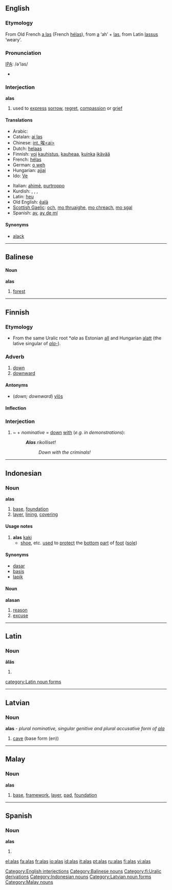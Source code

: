 ==English==

===Etymology===
From Old French [[a las]] (French [[hélas]]), from [[a]] ‘ah’ + [[las]], from Latin [[lassus]] ‘weary’.

===Pronunciation===
[[IPA]]: /ə'las/
*{{audio|en-us-alas.ogg|Audio (US)}}

===Interjection===
'''alas'''

# used to [[express]] [[sorrow]], [[regret]], [[compassion]] or [[grief]]

====Translations====
{{trans-top|exclamation of sorrow etc.}}
*Arabic: {{ARchar|[[واه]]}}
*Catalan: [[ai las]]
*Chinese: [[int. 唉<ai>]]
*Dutch: [[helaas]]
*Finnish: [[voi]] [[kauhistus]], [[kauhea|kauheaa]], [[kuinka]] [[ikävä|ikävää]]
*French: [[hélas]]
*German: [[o weh]]
*Hungarian: [[ajjaj]]
*Ido: [[Ve]]
{{trans-mid}}
*Italian: [[ahimè]], [[purtroppo]]
*Kurdish: {{KUchar|[[ئاخ]]}}, {{KUchar|[[هاوار]]}}, {{KUchar|[[هه‌ی هاوار]]}}, {{KUchar|[[داخاکه‌م]]}}
*Latin: [[Heu|heu]]
*Old English: [[eala|ēalā]]
*[[Scottish Gaelic]]: [[och]], [[mo thruaighe]], [[mo chreach]], [[mo sgal]]
*Spanish: [[ay]], [[ay de mí]]
{{trans-bottom}}

====Synonyms====
*[[alack]]

[[Category:English interjections]]

----

==Balinese==

====Noun====
{{rfc-level|Noun at L4+ not in L3 POS section}}
'''alas'''

# [[forest]]

[[Category:Balinese nouns]]

----

==Finnish==

===Etymology===
*From the same Uralic root *''ala'' as Estonian [[all]] and Hungarian [[alatt]] (the lative singular of ''[[ala-]]'').

===Adverb===
{{fi-adv}}

# [[down]]
# [[downward]]

====Antonyms====
*(''down; downward'') [[ylös]]

====Inflection====
{{fi-decl-pron|8s=[[alla]]|9s=[[alta]]|10s=[[alle]]|a1s=[[alhaalla]]|a2s=[[alhaalta]]|a3s=[[alhaalle]]|a4s=[[alas]]|a10s=[[ali]]<br/>[[alitse]]|a11s=[[allekkain]]<br/>([[alakkain]])|a12s=[[alatusten]]}}

===Interjection===
{{fi-int}}

# ~ + ''nominative'' = [[down]] [[with]] (''e.g. in demonstrations''):
#:'''''Alas''' rikolliset!''
#::''Down with the criminals!''

[[Category:fi:Uralic derivations]]
----

==Indonesian==

===Noun===
'''alas'''

# [[base]], [[foundation]]
# [[layer]], [[lining]], [[covering]]

====Usage notes====
# '''alas''' [[kaki]]
#* [[shoe]], etc. [[use]]d to [[protect]] the [[bottom]] [[part]] of [[foot]] ([[sole]])

====Synonyms====
* [[dasar]]
* [[basis]]
* [[lapik]]

====Noun====
'''alasan'''

# [[reason]]
# [[excuse]]

[[Category:Indonesian nouns]]

----

==Latin==
===Noun===
'''ālās''' {{f}}
# {{inflection of|ala#Latin|āla|acc|p}}

[[category:Latin noun forms]]

----

==Latvian==

===Noun===
'''alas''' - ''plural nominative, singular genitive and plural accusative form of [[ala]]''

# [[cave]] (base form (en))
{{lv-noun-d4|al|a}}

[[Category:Latvian noun forms]]

----

==Malay==

===Noun===
'''alas'''

# [[base]], [[framework]], [[layer]], [[pad]], [[foundation]]

[[Category:Malay nouns]]

----

==Spanish==

===Noun===
'''alas''' {{f.pl.}}

# {{plural of|ala|lang=Spanish}}

[[el:alas]]
[[fa:alas]]
[[fr:alas]]
[[io:alas]]
[[id:alas]]
[[it:alas]]
[[pt:alas]]
[[ru:alas]]
[[fi:alas]]
[[vi:alas]]